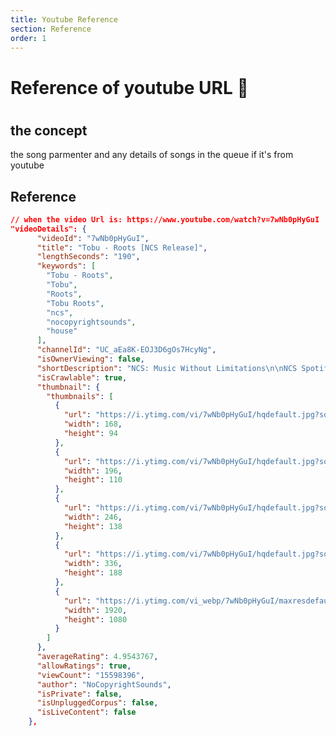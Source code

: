 ```yaml
---
title: Youtube Reference
section: Reference
order: 1
---
```

#
#
#
# Reference of youtube URL 🧨
#
#
#
## the concept

the song parmenter and any details of songs in the queue if it's from youtube

## Reference

```json
// when the video Url is: https://www.youtube.com/watch?v=7wNb0pHyGuI
"videoDetails": {
      "videoId": "7wNb0pHyGuI",
      "title": "Tobu - Roots [NCS Release]",
      "lengthSeconds": "190",
      "keywords": [
        "Tobu - Roots",
        "Tobu",
        "Roots",
        "Tobu Roots",
        "ncs",
        "nocopyrightsounds",
        "house"
      ],
      "channelId": "UC_aEa8K-EOJ3D6gOs7HcyNg",
      "isOwnerViewing": false,
      "shortDescription": "NCS: Music Without Limitations\n\nNCS Spotify: http://spoti.fi/NCS\n\nFree Download / Stream: http://ncs.io/toburoots\n\nConnect with NCS:\nSnapchat: ncsmusic\n• http://soundcloud.com/nocopyrightsounds\n• http://instagram.com/nocopyrightsounds_\n• http://facebook.com/NoCopyrightSounds\n• http://twitter.com/NCSounds\n• http://spoti.fi/NCS\n\nTobu\n• https://soundcloud.com/7obu\n• https://www.facebook.com/tobuofficial\n• https://twitter.com/tobuofficial\n• https://www.youtube.com/c/tobuofficial\n\nNCS YouTube Playlists\nNCS Trap http://bit.ly/NCStrap\nNCS House http://bit.ly/NCShouse\nNCS Dubstep http://bit.ly/NCSdubstep\nNCS Drumstep http://bit.ly/NCSdrumstep\nNCS Hardstyle http://bit.ly/NCShardstyle\nNCS Drum&Bass http://bit.ly/NCSdrumandbass\nNCS Electronic Playlist: http://bit.ly/NCSelectronic\nALL NCS MUSIC FULL PLAYLIST: http://bit.ly/ALLNCSmusic\n\n© Check out our Usage Policy on how to use NCS music in your videos: http://ncs.io/UsagePolicy\n\nTo request a commercial license visit: http://ncs.io/Commercial",
      "isCrawlable": true,
      "thumbnail": {
        "thumbnails": [
          {
            "url": "https://i.ytimg.com/vi/7wNb0pHyGuI/hqdefault.jpg?sqp=-oaymwEbCKgBEF5IVfKriqkDDggBFQAAiEIYAXABwAEG&rs=AOn4CLDKC8O6IJ0JIc-g0aaXXAiGSroqQg",
            "width": 168,
            "height": 94
          },
          {
            "url": "https://i.ytimg.com/vi/7wNb0pHyGuI/hqdefault.jpg?sqp=-oaymwEbCMQBEG5IVfKriqkDDggBFQAAiEIYAXABwAEG&rs=AOn4CLCEbldJfn4e3RZMa0hFq5GAthSK2A",
            "width": 196,
            "height": 110
          },
          {
            "url": "https://i.ytimg.com/vi/7wNb0pHyGuI/hqdefault.jpg?sqp=-oaymwEcCPYBEIoBSFXyq4qpAw4IARUAAIhCGAFwAcABBg==&rs=AOn4CLA7D18aEHkM884GcsCmSNfiEmQDYg",
            "width": 246,
            "height": 138
          },
          {
            "url": "https://i.ytimg.com/vi/7wNb0pHyGuI/hqdefault.jpg?sqp=-oaymwEcCNACELwBSFXyq4qpAw4IARUAAIhCGAFwAcABBg==&rs=AOn4CLBbDkdnErCjN7TdKZJIiTVn6h7rzQ",
            "width": 336,
            "height": 188
          },
          {
            "url": "https://i.ytimg.com/vi_webp/7wNb0pHyGuI/maxresdefault.webp",
            "width": 1920,
            "height": 1080
          }
        ]
      },
      "averageRating": 4.9543767,
      "allowRatings": true,
      "viewCount": "15598396",
      "author": "NoCopyrightSounds",
      "isPrivate": false,
      "isUnpluggedCorpus": false,
      "isLiveContent": false
    },
```